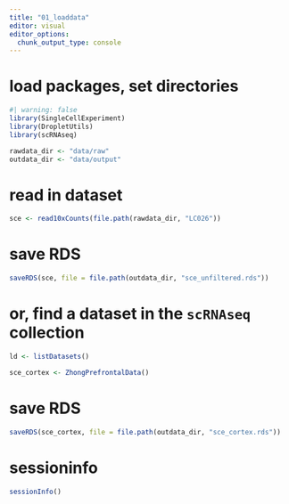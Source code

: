 ```yaml
---
title: "01_loaddata"
editor: visual
editor_options: 
  chunk_output_type: console
---
```



# load packages, set directories

```r
#| warning: false
library(SingleCellExperiment)
library(DropletUtils)
library(scRNAseq)

rawdata_dir <- "data/raw"
outdata_dir <- "data/output"
```



# read in dataset

```r
sce <- read10xCounts(file.path(rawdata_dir, "LC026"))
```


# save RDS

```r
saveRDS(sce, file = file.path(outdata_dir, "sce_unfiltered.rds"))
```

# or, find a dataset in the `scRNAseq` collection

```r
ld <- listDatasets()

sce_cortex <- ZhongPrefrontalData()
```


# save RDS

```r
saveRDS(sce_cortex, file = file.path(outdata_dir, "sce_cortex.rds"))
```


# sessioninfo

```r
sessionInfo()
```




